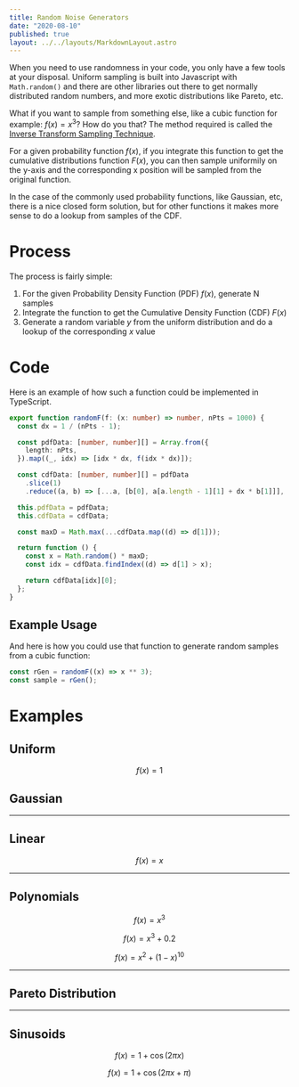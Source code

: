 ```yaml
---
title: Random Noise Generators
date: "2020-08-10"
published: true
layout: ../../layouts/MarkdownLayout.astro
---
```



When you need to use randomness in your code, you only have a few tools at your disposal. Uniform sampling is built into Javascript with `Math.random()` and there are other libraries out there to get normally distributed random numbers, and more exotic distributions like Pareto, etc.

What if you want to sample from something else, like a cubic function for example: $f(x) = x^3$? How do you that? The method required is called the [Inverse Transform Sampling Technique](https://en.wikipedia.org/wiki/Inverse_transform_sampling).

For a given probability function $f(x)$, if you integrate this function to get the cumulative distributions function $F(x)$, you can then sample uniformily on the y-axis and the corresponding x position will be sampled from the original function.

In the case of the commonly used probability functions, like Gaussian, etc, there is a nice closed form solution, but for other functions it makes more sense to do a lookup from samples of the CDF.

# Process

The process is fairly simple:

1. For the given Probability Density Function (PDF) $f(x)$, generate N samples
2. Integrate the function to get the Cumulative Density Function (CDF) $F(x)$
3. Generate a random variable $y$ from the uniform distribution and do a lookup of the corresponding $x$ value

# Code

Here is an example of how such a function could be implemented in TypeScript.

```typescript
export function randomF(f: (x: number) => number, nPts = 1000) {
  const dx = 1 / (nPts - 1);

  const pdfData: [number, number][] = Array.from({
    length: nPts,
  }).map((_, idx) => [idx * dx, f(idx * dx)]);

  const cdfData: [number, number][] = pdfData
    .slice(1)
    .reduce((a, b) => [...a, [b[0], a[a.length - 1][1] + dx * b[1]]], [[0, 0]]);

  this.pdfData = pdfData;
  this.cdfData = cdfData;

  const maxD = Math.max(...cdfData.map((d) => d[1]));

  return function () {
    const x = Math.random() * maxD;
    const idx = cdfData.findIndex((d) => d[1] > x);

    return cdfData[idx][0];
  };
}
```

## Example Usage

And here is how you could use that function to generate random samples from a cubic function:

```typescript
const rGen = randomF((x) => x ** 3);
const sample = rGen();
```

# Examples

## Uniform

$$
f(x) = 1
$$

<DistributionViewer client:visible f="f1" />

## Gaussian

<DistributionViewer className="mb-5" f="fGaussian" client:visible />

---

## Linear

$$
f(x) = x
$$

<DistributionViewer className="mb-5" f="f2" client:visible />

---

## Polynomials

$$
f(x) = x^3
$$

<DistributionViewer className="mb-5" f="f3" client:visible />

$$
f(x) = x^3 + 0.2
$$

<DistributionViewer className="mb-5" f="f4" client:visible />

$$
f(x) = x^2 + (1 - x)^{10}
$$

<DistributionViewer className="mb-5" f="f5" client:visible />

---

## Pareto Distribution

<DistributionViewer className="mb-5" f="f6" client:visible />

---

## Sinusoids

$$
f(x) = 1 + \cos(2\pi x)
$$

<DistributionViewer className="mb-5" f="f7" client:visible />

$$
f(x) = 1 + \cos(2\pi x + \pi)
$$

<DistributionViewer className="mb-5" f="f8" client:idle />
